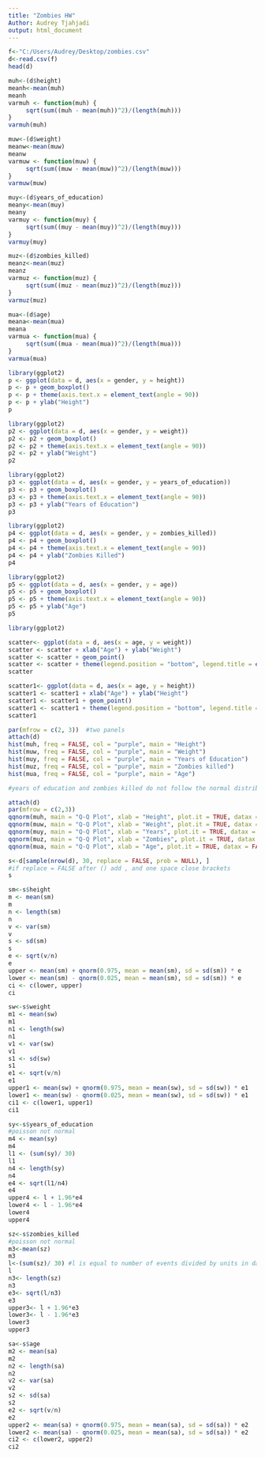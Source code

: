 ```yaml
---
title: "Zombies HW"
Author: Audrey Tjahjadi
output: html_document
---
```


```r
f<-"C:/Users/Audrey/Desktop/zombies.csv"
d<-read.csv(f)
head(d)
```

```r
muh<-(d$height)
meanh<-mean(muh)
meanh
varmuh <- function(muh) {
     sqrt(sum((muh - mean(muh))^2)/(length(muh)))
}
varmuh(muh)
```
```r
muw<-(d$weight)
meanw<-mean(muw)
meanw
varmuw <- function(muw) {
     sqrt(sum((muw - mean(muw))^2)/(length(muw)))
}
varmuw(muw)
```
```r
muy<-(d$years_of_education)
meany<-mean(muy)
meany
varmuy <- function(muy) {
     sqrt(sum((muy - mean(muy))^2)/(length(muy)))
}
varmuy(muy)
```
```r
muz<-(d$zombies_killed)
meanz<-mean(muz)
meanz
varmuz <- function(muz) {
     sqrt(sum((muz - mean(muz))^2)/(length(muz)))
}
varmuz(muz)
```
```r
mua<-(d$age)
meana<-mean(mua)
meana
varmua <- function(mua) {
     sqrt(sum((mua - mean(mua))^2)/(length(mua)))
}
varmua(mua)
```
```r
library(ggplot2)
p <- ggplot(data = d, aes(x = gender, y = height))
p <- p + geom_boxplot()
p <- p + theme(axis.text.x = element_text(angle = 90))
p <- p + ylab("Height")
p
```

```r
library(ggplot2)
p2 <- ggplot(data = d, aes(x = gender, y = weight))
p2 <- p2 + geom_boxplot()
p2 <- p2 + theme(axis.text.x = element_text(angle = 90))
p2 <- p2 + ylab("Weight")
p2
```

```r
library(ggplot2)
p3 <- ggplot(data = d, aes(x = gender, y = years_of_education))
p3 <- p3 + geom_boxplot()
p3 <- p3 + theme(axis.text.x = element_text(angle = 90))
p3 <- p3 + ylab("Years of Education")
p3
```

```r
library(ggplot2)
p4 <- ggplot(data = d, aes(x = gender, y = zombies_killed))
p4 <- p4 + geom_boxplot()
p4 <- p4 + theme(axis.text.x = element_text(angle = 90))
p4 <- p4 + ylab("Zombies Killed")
p4
```

```r
library(ggplot2)
p5 <- ggplot(data = d, aes(x = gender, y = age))
p5 <- p5 + geom_boxplot()
p5 <- p5 + theme(axis.text.x = element_text(angle = 90))
p5 <- p5 + ylab("Age")
p5
```

```r
library(ggplot2)

scatter<- ggplot(data = d, aes(x = age, y = weight)) 
scatter <- scatter + xlab("Age") + ylab("Weight")
scatter <- scatter + geom_point() 
scatter <- scatter + theme(legend.position = "bottom", legend.title = element_blank())  
scatter 

```
```r
scatter1<- ggplot(data = d, aes(x = age, y = height)) 
scatter1 <- scatter1 + xlab("Age") + ylab("Height")
scatter1 <- scatter1 + geom_point() 
scatter1 <- scatter1 + theme(legend.position = "bottom", legend.title = element_blank())  
scatter1 
```

```r
par(mfrow = c(2, 3))  #two panels
attach(d)
hist(muh, freq = FALSE, col = "purple", main = "Height")
hist(muw, freq = FALSE, col = "purple", main = "Weight")
hist(muy, freq = FALSE, col = "purple", main = "Years of Education")
hist(muz, freq = FALSE, col = "purple", main = "Zombies killed")
hist(mua, freq = FALSE, col = "purple", main = "Age")

#years of education and zombies killed do not follow the normal distribution. This makes sense as they are count data and should follow the Poisson distribution. 
```
```r
attach(d)
par(mfrow = c(2,3))
qqnorm(muh, main = "Q-Q Plot", xlab = "Height", plot.it = TRUE, datax = FALSE)
qqnorm(muw, main = "Q-Q Plot", xlab = "Weight", plot.it = TRUE, datax = FALSE)
qqnorm(muy, main = "Q-Q Plot", xlab = "Years", plot.it = TRUE, datax = FALSE)
qqnorm(muz, main = "Q-Q Plot", xlab = "Zombies", plot.it = TRUE, datax = FALSE)
qqnorm(mua, main = "Q-Q Plot", xlab = "Age", plot.it = TRUE, datax = FALSE)
```

```r
s<-d[sample(nrow(d), 30, replace = FALSE, prob = NULL), ]
#if replace = FALSE after () add , and one space close brackets
s
```
```r
sm<-s$height
m <- mean(sm)
m
n <- length(sm)
n
v <- var(sm)
v
s <- sd(sm)
s
e <- sqrt(v/n)
e
upper <- mean(sm) + qnorm(0.975, mean = mean(sm), sd = sd(sm)) * e
lower <- mean(sm) - qnorm(0.025, mean = mean(sm), sd = sd(sm)) * e   
ci <- c(lower, upper)
ci
```
```r
sw<-s$weight
m1 <- mean(sw)
m1
n1 <- length(sw)
n1
v1 <- var(sw)
v1
s1 <- sd(sw)
s1
e1 <- sqrt(v/n)
e1
upper1 <- mean(sw) + qnorm(0.975, mean = mean(sw), sd = sd(sw)) * e1
lower1 <- mean(sw) - qnorm(0.025, mean = mean(sw), sd = sd(sw)) * e1
ci1 <- c(lower1, upper1)
ci1
```
```r
sy<-s$years_of_education
#poisson not normal
m4 <- mean(sy)
m4
l1 <- (sum(sy)/ 30)
l1
n4 <- length(sy)
n4
e4 <- sqrt(l1/n4)
e4
upper4 <- l + 1.96*e4 
lower4 <- l - 1.96*e4 
lower4
upper4
```
```r
sz<-s$zombies_killed
#poisson not normal
m3<-mean(sz)
m3
l<-(sum(sz)/ 30) #l is equal to number of events divided by units in data
l
n3<- length(sz)
n3
e3<- sqrt(l/n3)
e3
upper3<- l + 1.96*e3
lower3<- l - 1.96*e3
lower3 
upper3

```

```r
sa<-s$age
m2 <- mean(sa)
m2
n2 <- length(sa)
n2
v2 <- var(sa)
v2
s2 <- sd(sa)
s2
e2 <- sqrt(v/n)
e2
upper2 <- mean(sa) + qnorm(0.975, mean = mean(sa), sd = sd(sa)) * e2
lower2 <- mean(sa) - qnorm(0.025, mean = mean(sa), sd = sd(sa)) * e2
ci2 <- c(lower2, upper2)
ci2
```




